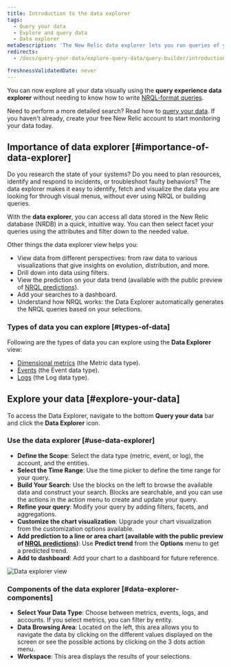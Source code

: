 ```yaml
---
title: Introduction to the data explorer
tags:
  - Query your data
  - Explore and query data
  - Data explorer
metaDescription: 'The New Relic data explorer lets you run queries of your data without using NRQL-format queries'
redirects:
  - /docs/query-your-data/explore-query-data/query-builder/introduction-query-builder/#query-from-anywhere

freshnessValidatedDate: never
---
```


You can now explore all your data visually using the <DNT>**query experience data explorer**</DNT> without needing to know how to write [NRQL-format queries](/docs/query-your-data/nrql-new-relic-query-language/get-started/introduction-nrql-new-relics-query-language).

Need to perform a more detailed search? Read how to [query your data](/docs/query-your-data/explore-query-data/get-started/introduction-querying-new-relic-data/). If you haven't already, create your free New Relic account to start monitoring your data today.


## Importance of data explorer [#importance-of-data-explorer]

Do you research the state of your systems? Do you need to plan resources, identify and respond to incidents, or troubleshoot faulty behaviors? The data explorer makes it easy to identify, fetch and visualize the data you are looking for through visual menus, without ever using NRQL or building queries.

With the <DNT>**data explorer**</DNT>, you can access all data stored in the New Relic database (NRDB) in a quick, intuitive way. You can then select facet your queries using the attributes and filter down to the needed value.

Other things the data explorer view helps you:

* View data from different perspectives: from raw data to various visualizations that give insights on evolution, distribution, and more.
* Drill down into data using filters.
* View the prediction on your data trend (available with the public preview of [NRQL predictions](/docs/query-your-data/explore-query-data/use-charts/nrql-predictions)).
* Add your searches to a dashboard.
* Understand how NRQL works: the Data Explorer automatically generates the NRQL queries based on your selections.

### Types of data you can explore [#types-of-data]

Following are the types of data you can explore using the <DNT>**Data Explorer**</DNT> view:

* [Dimensional metrics](/docs/data-apis/understand-data/new-relic-data-types/#dimensional-metrics) (the Metric data type).
* [Events](/docs/data-apis/understand-data/new-relic-data-types/#events-new-relic) (the Event data type).
* [Logs](/docs/logs/ui-data/use-logs-ui) (the Log data type).

## Explore your data [#explore-your-data]

To access the Data Explorer, navigate to the bottom <DNT>**Query your data**</DNT> bar and click the <DNT>**Data Explorer**</DNT> icon.

### Use the data explorer [#use-data-explorer]

* **Define the Scope**: Select the data type (metric, event, or log), the account, and the entities.
* **Select the Time Range**: Use the time picker to define the time range for your query.
* **Build Your Search**: Use the blocks on the left to browse the available data and construct your search. Blocks are searchable, and you can use the actions in the action menu to create and update your query.
* **Refine your query**: Modify your query by adding filters, facets, and aggregations.
* **Customize the chart visualization**: Upgrade your chart visualization from the customization options available.
* **Add prediction to a line or area chart (available with the public preview of [NRQL predictions](/docs/query-your-data/explore-query-data/use-charts/nrql-predictions))**: Use <DNT>**Predict trend**</DNT> from the **Options** menu to get a predicted trend.
* **Add to dashboard**: Add your chart to a dashboard for future reference.

<img
  title="Data explorer view"
  alt="Data explorer view"
  src="/images/data-explorer.gif"
/>

### Components of the data explorer [#data-explorer-components]

* **Select Your Data Type**: Choose between metrics, events, logs, and accounts. If you select metrics, you can filter by entity.
* **Data Browsing Area**: Located on the left, this area allows you to navigate the data by clicking on the different values displayed on the screen or see the possible actions by clicking on the 3 dots action menu.
* **Workspace**: This area displays the results of your selections.


